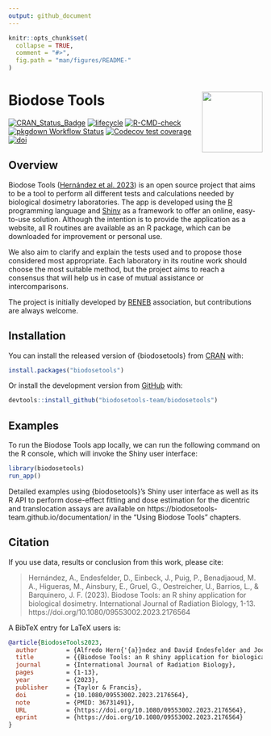 ```yaml
---
output: github_document
---
```


```r
knitr::opts_chunk$set(
  collapse = TRUE,
  comment = "#>",
  fig.path = "man/figures/README-"
)
```
# Biodose Tools <img src="man/figures/logo.png" align="right" width="120"/>

<!-- badges: start -->
[![CRAN_Status_Badge](https://www.r-pkg.org/badges/version/biodosetools)](https://cran.r-project.org/package=biodosetools)
[![lifecycle](https://lifecycle.r-lib.org/articles/figures/lifecycle-stable.svg)](https://lifecycle.r-lib.org/articles/stages.html#stable-1)
[![R-CMD-check](https://github.com/biodosetools-team/biodosetools/actions/workflows/R-CMD-check.yaml/badge.svg)](https://github.com/biodosetools-team/biodosetools/actions/workflows/R-CMD-check.yaml)
[![pkgdown Workflow Status](https://github.com/biodosetools-team/biodosetools/workflows/pkgdown/badge.svg)](https://biodosetools-team.github.io/biodosetools/)
[![Codecov test coverage](https://codecov.io/gh/biodosetools-team/biodosetools/branch/master/graph/badge.svg)](https://app.codecov.io/gh/biodosetools-team/biodosetools?branch=master)
[![doi](https://img.shields.io/badge/DOI-10.1080%2F09553002.2023.2176564-blue)](https://doi.org/10.1080/09553002.2023.2176564)
<!-- badges: end -->

## Overview

Biodose Tools ([Hernández et al. 2023](https://doi.org/10.1080/09553002.2023.2176564)) is an open source project that aims to be a tool to perform all different tests and calculations needed by biological dosimetry laboratories. The app is developed using the [R](https://www.r-project.org/about.html) programming language and [Shiny](https://shiny.rstudio.com/) as a framework to offer an online, easy-to-use solution. Although the intention is to provide the application as a website, all R routines are available as an R package, which can be downloaded for improvement or personal use.

We also aim to clarify and explain the tests used and to propose those considered most appropriate. Each laboratory in its routine work should choose the most suitable method, but the project aims to reach a consensus that will help us in case of mutual assistance or intercomparisons.

The project is initially developed by [RENEB](https://www.reneb.net/) association, but contributions are always welcome.

## Installation

You can install the released version of {biodosetools} from [CRAN](https://CRAN.R-project.org) with:

``` r
install.packages("biodosetools")
```

Or install the development version from [GitHub](https://github.com/) with:

```r
devtools::install_github("biodosetools-team/biodosetools")
```

## Examples

To run the Biodose Tools app locally, we can run the following command on the R console, which will invoke the Shiny user interface:

```r
library(biodosetools)
run_app()
```

Detailed examples using {biodosetools}'s Shiny user interface as well as its R API to perform dose-effect fitting and dose estimation for the dicentric and translocation assays are available on https://biodosetools-team.github.io/documentation/ in the "Using Biodose Tools" chapters.

## Citation

If you use data, results or conclusion from this work, please cite:

> Hernández, A., Endesfelder, D., Einbeck, J., Puig, P., Benadjaoud, M. A., Higueras, M., Ainsbury, E., Gruel, G., Oestreicher, U., Barrios, L., & Barquinero, J. F. (2023). Biodose Tools: an R shiny application for biological dosimetry. International Journal of Radiation Biology, 1-13. https://doi.org/10.1080/09553002.2023.2176564

A BibTeX entry for LaTeX users is:

```bib
@article{BiodoseTools2023,
  author        = {Alfredo Hern{'{a}}ndez and David Endesfelder and Jochen Einbeck and Pedro Puig and Mohamed Amine Benadjaoud and Manuel Higueras and Elizabeth Ainsbury and Ga{"{e}}tan Gruel and Ursula Oestreicher and Leonardo Barrios and Joan Francesc Barquinero},
  title         = {{Biodose Tools: an R shiny application for biological dosimetry}},
  journal       = {International Journal of Radiation Biology},
  pages         = {1-13},
  year          = {2023},
  publisher     = {Taylor & Francis},
  doi           = {10.1080/09553002.2023.2176564},
  note          = {PMID: 36731491},
  URL           = {https://doi.org/10.1080/09553002.2023.2176564},
  eprint        = {https://doi.org/10.1080/09553002.2023.2176564}
}
```
